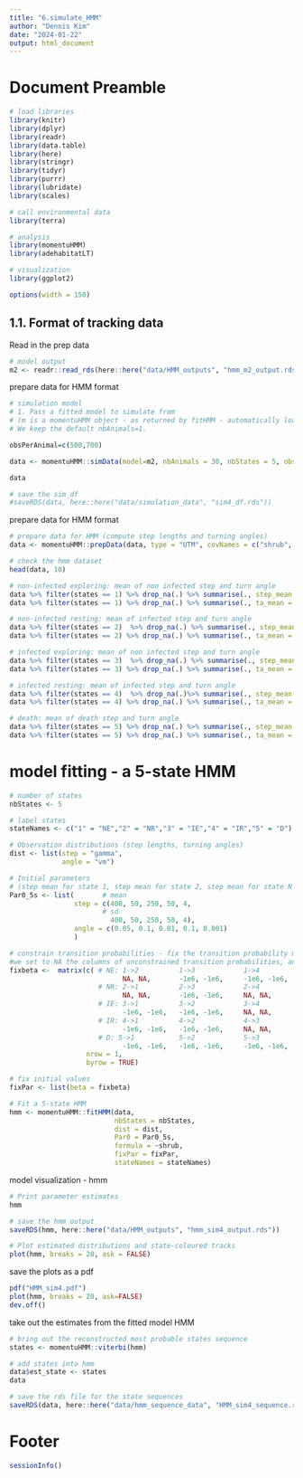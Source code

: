 ---
title: "6.simulate_HMM"
author: "Dennis Kim"
date: "2024-01-22"
output: html_document
---

# Document Preamble 
```{r preamble, message=FALSE, warning=FALSE}
# load libraries
library(knitr)
library(dplyr)
library(readr)
library(data.table)
library(here)
library(stringr)
library(tidyr)
library(purrr)
library(lubridate)
library(scales)

# call environmental data
library(terra)

# analysis
library(momentuHMM)
library(adehabitatLT)

# visualization 
library(ggplot2)

options(width = 150)
```

## 1.1. Format of tracking data

Read in the prep data
```{r read in prep data}
# model output
m2 <- readr::read_rds(here::here("data/HMM_outputs", "hmm_m2_output.rds"))
```

prepare data for HMM format
```{r HMM formats}
# simulation model 
# 1. Pass a fitted model to simulate from
# (m is a momentuHMM object - as returned by fitHMM - automatically loaded with the package)
# We keep the default nbAnimals=1.

obsPerAnimal=c(500,700)

data <- momentuHMM::simData(model=m2, nbAnimals = 30, nbStates = 5, obsPerAnimal=obsPerAnimal, states = TRUE)

data

# save the sim_df
#saveRDS(data, here::here("data/simulation_data", "sim4_df.rds"))
```
prepare data for HMM format
```{r HMM formats}
# prepare data for HMM (compute step lengths and turning angles)
data <- momentuHMM::prepData(data, type = "UTM", covNames = c("shrub", "states"))

# check the hmm dataset
head(data, 10)

# non-infected exploring: mean of non infected step and turn angle
data %>% filter(states == 1) %>% drop_na(.) %>% summarise(., step_mean = mean(step))
data %>% filter(states == 1) %>% drop_na(.) %>% summarise(., ta_mean = mean(angle))

# non-infected resting: mean of infected step and turn angle
data %>% filter(states == 2)  %>% drop_na(.) %>% summarise(., step_mean = mean(step))
data %>% filter(states == 2) %>% drop_na(.) %>% summarise(., ta_mean = mean(angle))

# infected exploring: mean of non infected step and turn angle
data %>% filter(states == 3)  %>% drop_na(.) %>% summarise(., step_mean = mean(step))
data %>% filter(states == 3) %>% drop_na(.) %>% summarise(., ta_mean = mean(angle))

# infected resting: mean of infected step and turn angle
data %>% filter(states == 4)  %>% drop_na(.)%>% summarise(., step_mean = mean(step))
data %>% filter(states == 4) %>% drop_na(.) %>% summarise(., ta_mean = mean(angle))

# death: mean of death step and turn angle
data %>% filter(states == 5) %>% drop_na(.) %>% summarise(., step_mean = mean(step))
data %>% filter(states == 5) %>% drop_na(.) %>% summarise(., ta_mean = mean(angle))
```

# model fitting - a 5-state HMM

```{r 5 state hmm covariates}
# number of states 
nbStates <- 5

# label states
stateNames <- c("1" = "NE","2" = "NR","3" = "IE","4" = "IR","5" = "D")

# Observation distributions (step lengths, turning angles)
dist <- list(step = "gamma", 
             angle = "vm")

# Initial parameters
# (step mean for state 1, step mean for state 2, step mean for state N so on... same for step SD s1, step SD s2) and (angle concentration s1, angle concentration s2)
Par0_5s <- list(       # mean
                step = c(400, 50, 250, 50, 4,
                       # sd
                         400, 50, 250, 50, 4), 
                angle = c(0.05, 0.1, 0.01, 0.1, 0.001)
                )

# constrain transition probabilities - fix the transition probability matrix to prevent some of the transitions 
#we set to NA the columns of unconstrained transition probabilities, and we again fix the intercept of the other columns to a large negative number (here -1e6) to set the corresponding transition probabilities to be virtually zero (i.e., impossible transition).
fixbeta <-  matrix(c( # NE: 1->2          1->3            1->4          1->5
                            NA, NA,       -1e6, -1e6,     -1e6, -1e6,   -1e6, -1e6,
                      # NR: 2->1          2->3            2->4          2->5
                            NA, NA,       -1e6, -1e6,     NA, NA,       NA, NA,
                      # IE: 3->1          3->2            3->4          3->5
                            -1e6, -1e6,   -1e6, -1e6,     NA, NA,       -1e6, -1e6,
                      # IR: 4->1          4->2            4->3          4->5  
                            -1e6, -1e6,   -1e6, -1e6,     NA, NA,       NA, NA,
                      # D: 5->1           5->2            5->3          5->4
                            -1e6, -1e6,   -1e6, -1e6,     -1e6, -1e6,   -1e6, -1e6), 
                   nrow = 1, 
                   byrow = TRUE)

# fix initial values 
fixPar <- list(beta = fixbeta)

# Fit a 5-state HMM
hmm <- momentuHMM::fitHMM(data, 
                          nbStates = nbStates, 
                          dist = dist, 
                          Par0 = Par0_5s,
                          formula = ~shrub,
                          fixPar = fixPar,
                          stateNames = stateNames)
```

model visualization - hmm
```{r hmm model output}
# Print parameter estimates
hmm

# save the hmm output 
saveRDS(hmm, here::here("data/HMM_outputs", "hmm_sim4_output.rds"))
```

```{r hmm visualization}
# Plot estimated distributions and state-coloured tracks
plot(hmm, breaks = 20, ask = FALSE)
```

save the plots as a pdf
```{r example, echo=FALSE, results='hide'}
pdf("HMM_sim4.pdf")
plot(hmm, breaks = 20, ask=FALSE)
dev.off()
```

take out the estimates from the fitted model HMM 
```{r model outputs}
# bring out the reconstructed most probable states sequence 
states <- momentuHMM::viterbi(hmm)

# add states into hmm
data$est_state <- states
data

# save the rds file for the state sequences 
saveRDS(data, here::here("data/hmm_sequence_data", "HMM_sim4_sequence.rds"))
```

# Footer
```{r footer}
sessionInfo()
```
